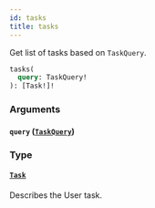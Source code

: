 ```yaml
---
id: tasks
title: tasks
---
```



Get list of tasks based on `TaskQuery`.


```graphql
tasks(
  query: TaskQuery!
): [Task!]!

```


### Arguments

#### `query` ([`TaskQuery`](/docs/apis-clients/tasklist-api/inputs/task-query))




### Type

#### [`Task`](/docs/apis-clients/tasklist-api/objects/task) 

Describes the User task.




